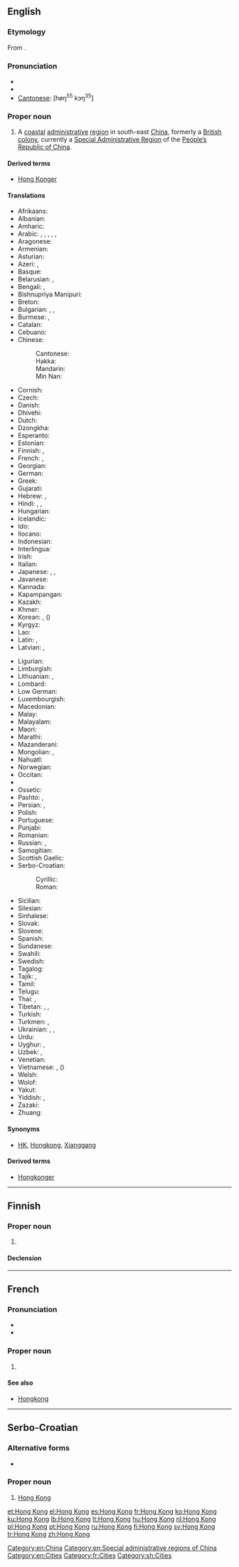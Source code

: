{{also|Hongkong|Hong-Kong|Hồng Kông}}
==English==
{{wikipedia}}

===Etymology===
From {{etyl|yue}} {{term|香港|tr=Hēunggóng|sc=Hani|lang=yue}}.

===Pronunciation===
* {{IPA|/hɒŋ k<sup>h</sup>ɒŋ/}}
* {{rhymes|ɒŋ}}
* [[Cantonese]]: [høŋ<sup>55</sup> kɔŋ<sup>35</sup>]

===Proper noun===
{{en-proper noun}}

# A [[coastal]] [[administrative]] [[region]] in south-east [[China]], formerly a [[British]] [[colony]], currently a [[Special Administrative Region]] of the [[People's Republic of China|People’s Republic of China]].

====Derived terms====
* [[Hong Konger]]

====Translations====
{{trans-top|coastal administrative region in south-east China}}
* Afrikaans: {{t-|af|Hongkong}}
* Albanian: {{t-|sq|Hong Kong}}
* Amharic: {{t-|am|ሆንግ ኮንግ|tr=hong kong|sc=Ethi}}
* Arabic: {{t-|ar|هونغ كونغ|m|tr=hunġ kunġ}}, {{t-|ar|هونغكونغ|m|tr=hunġkunġ}}, {{t-|ar|هونكونغ|m|tr=hunkunġ}}, {{t-|ar|هونجكونج|m|tr=hungkung}}, {{t-|ar|هونج كونج|m|tr=hung kung}}, {{t-|ar|هونكونج|m|tr=hunkung}}
* Aragonese: {{t-|an|Hong Kong}}
* Armenian: {{t-|hy|Հոնկոնգ|tr=Honkong}}
* Asturian: {{t-|ast|Hong Kong}}
* Azeri: {{t-|az|Honq Konq}}, {{t-|az|Syanqan}}
* Basque: {{t-|eu|Hong Kong}}
* Belarusian: {{t-|be|Ганконг|m|tr=Hankónh}}, {{t-|be|Сянган|m|tr=Sjanhán}}
* Bengali: {{t-|bn|হংকং|tr=hôṃkôṃ|sc=Beng}}, {{t-|bn|হং কং|tr=hôṃ kôṃ|sc=Beng}}
* Bishnupriya Manipuri: {{tø|bpy|হংকং}}
* Breton: {{t-|br|Hong Kong}}
* Bulgarian: {{t-|bg|Хонконг|m|tr=Honkong}}, {{t-|bg|Сянган|m|tr=Sjangán}}, {{t+|bg|Хонг Конг|m|tr=Hong Kong|sc=Cyrl}}
* Burmese: {{t-|my|ဟောင်ကောင်|sc=Mymr}}, {{t-|my|ဟောင္‌ကောင္|tr=Hoũkoũ|sc=Mymr}}
* Catalan: {{t-|ca|Hong Kong}}
* Cebuano: {{tø|ceb|Hong Kong}}
* Chinese:
*: Cantonese: {{tø|yue|香港|tr=heung<sup>1</sup> gong<sup>2</sup>}}
*: Hakka: {{tø|hak|香港|tr=Hiông-kóng|sc=Hans}}
*: Mandarin: {{t-|cmn|香港|tr=[[Xiānggǎng]]|sc=Hani}}
*: Min Nan: {{t+|nan|香港|tr=Hiong-káng|sc=Hans}}
* Cornish: {{t-|kw|Hong Kong}}
* Czech: {{t-|cs|Hongkong|m}}
* Danish: {{t-|da|Hongkong}}
* Dhivehi: {{t-|dv|ހޮންކޮންގު|tr=honkongu}}
* Dutch: {{t-|nl|Hongkong}}
* Dzongkha: {{t-|dz|ཧོང་ཀོང|tr=hoṅ.koṅ|sc=Tibt}}
* Esperanto: {{t-|eo|Honkongo}}
* Estonian: {{t-|et|Hongkong}}
* Finnish: {{t+|fi|Hongkong}}, {{t-|fi|Xianggang}}
* French: {{t+|fr|Hong Kong|m}}, {{t+|fr|Hongkong|m}}
* Georgian: {{t-|ka|ჰონგკონგი|tr=hongkongi|sc=Geor}}
* German: {{t+|de|Hongkong|n}}
* Greek: {{t-|el|Χονγκ Κονγκ|tr=Hóng Kóng}}
* Gujarati: {{t-|gu|હોંગકોંગ|sc=Gujr}}
* Hebrew: {{t-|he|הונג קונג|m|tr=hong qong}}, {{t-|he|הונג־קונג|m|tr=hong-qong}}
* Hindi: {{t-|hi|हांग कांग|tr=hāṅg kāṅg}}, {{t-|hi|हांगकांग|tr=hāṅgkāṅg}}, {{t-|hi|हाँग काँग|tr=hā̃g kā̃g|sc=Deva}}
* Hungarian: {{t+|hu|Hongkong}}
* Icelandic: {{t-|is|Hong Kong}}
* Ido: {{t-|io|Hong Kong}}
* Ilocano: {{tø|ilo|Hong Kong}}
* Indonesian: {{t-|id|Hong Kong}}
* Interlingua: {{t-|ia|Hong Kong}}
* Irish: {{t-|ga|Hong Cong}}
* Italian: {{t-|it|Hong Kong|f}}
* Japanese: {{t-|ja|香港|tr=ほんこん, Honkon}}, {{t-|ja|ホンコン|tr=Honkon}}, {{t-|ja|シャンガン|tr=Shangan}}
* Javanese: {{t-|jv|Hong Kong}}
* Kannada: {{t-|kn|ಹಾಂಗ್ ಕಾಂಗ್|tr=hāṅg kāṅg|sc=Knda}}
* Kapampangan: {{tø|pam|Hong Kong}}
* Kazakh: {{t-|kk|Шәңғаң|tr=Şəŋğaŋ|sc=Cyrl}}
* Khmer: {{t-|km|ហុងកុង|tr=hong kong|sc=Khmr}}
* Korean: {{t-|ko|홍콩|tr=Hongkong|sc=Hang}}, {{t-|ko|향항|tr=hyanghang|sc=Hang}} ({{t-|ko|香港|tr=hyanghang|sc=Hani}})
* Kyrgyz: {{t-|ky|Гонконг|tr=Gonkong|sc=Cyrl}}
* Lao: {{t-|lo|ຮ່ອງກົງ|sc=Laoo}}
* Latin: {{t-|la|Hongcongum}}, {{t-|la|Siamkiamum}}
* Latvian: {{t-|lv|Honkonga}}, {{t-|lv|Sjangana}}
{{trans-mid}}
* Ligurian: {{tø|lij|Hong Kong}}
* Limburgish: {{t-|li|Hong Kong}}
* Lithuanian: {{t+|lt|Honkongas|m}}, {{t+|lt|Siangangas|m}}
* Lombard: {{tø|lmo|Hong Kong}}
* Low German: {{t-|nds|Hongkong}}
* Luxembourgish: {{t+|lb|Hong Kong}}
* Macedonian: {{t-|mk|Хонгконг|m|tr=Hóngkong}}
* Malay: {{t-|ms|Hong Kong}}
* Malayalam: {{t-|ml|ഹോങ്കോങ്|sc=Mlym}}
* Maori: {{t-|mi|Hongipua}}
* Marathi: {{t-|mr|हाँग काँग|tr=hā̃g kā̃g|sc=Deva}}
* Mazanderani: {{tø|mzn|هونگ کونگ|sc=fa-Arab}}
* Mongolian: {{t-|mn|Хонг Конг|tr=Hong Kong|sc=Cyrl}}, {{t-|mn|Сянган|tr=Sjangan|sc=Cyrl}}
* Nahuatl: {{t-|nah|Hong Kong}}
* Norwegian: {{t-|no|Hongkong}}
* Occitan: {{t-|oc|Hong Kong}}
* {{trreq|or}}
* Ossetic: {{tø|os|Гонконг|tr=Gonkong|sc=Cyrl}}
* Pashto: {{t-|ps|هانګ کانګ|tr=hāng kāng|sc=ps-Arab}}, {{t-|ps|هاڼ کاڼ|tr=hāṅ kāṅ|sc=ps-Arab}}
* Persian: {{t-|fa|هنگ کنگ|tr=Hong Kong}}, {{t-|fa|هنگ‌کنگ|tr=Hong-Kong|sc=fa-Arab}}
* Polish: {{t+|pl|Hongkong|m}}
* Portuguese: {{t+|pt|Hong Kong|m}}
* Punjabi: {{t-|pa|ਹਾਂਗ ਕਾਂਗ|sc=Guru}}
* Romanian: {{t-|ro|Hong Kong}}
* Russian: {{t+|ru|Гонконг|m|tr=Gonkóng}}, {{t-|ru|Сянган|m|tr=Sjangán}}
* Samogitian: {{tø|sgs|Huonkuongs}}
* Scottish Gaelic: {{t-|gd|Hong Cong}}
* Serbo-Croatian:
*: Cyrillic: {{t-|sh|Хонг Конг|m|sc=Cyrl}}
*: Roman: {{t-|sh|Hong Kong|m|sc=Latn}}
* Sicilian: {{t-|scn|Hong Kong}}
* Silesian: {{tø|szl|Hůngkůng}}
* Sinhalese: {{t-|si|හොංකොං|sc=Sinh}}
* Slovak: {{t-|sk|Hongkong|m}}
* Slovene: {{t-|sl|Hong Kong|m}}
* Spanish: {{t+|es|Hong Kong|m}}
* Sundanese: {{t-|su|Hong Kong}}
* Swahili: {{t-|sw|Hong Kong}}
* Swedish: {{t+|sv|Hongkong}}
* Tagalog: {{t-|tl|Hongkong}}
* Tajik: {{t-|tg|Гонконг|tr=Gonkong|sc=Cyrl}}, {{t-|tg|Сянган|tr=Syangan|sc=Cyrl}}
* Tamil: {{t-|ta|ஹொங்கொங்}}
* Telugu: {{t-|te|హాంగ్కాంగ్}}
* Thai: {{t-|th|เขตบริหารพิเศษฮ่องกง|tr=khèet boríhăan písèet hôngkong}}, {{t+|th|ฮ่องกง|tr=hông-kong}}
* Tibetan: {{t-|bo|ཞང་ཀང|sc=Tibt}}, {{t-|bo|ཤང་ཀང|tr=šaṅ.kaṅ|sc=Tibt}}, {{t-|bo|ཤའང་ཀའང|tr=šāṅ.kāṅ|sc=Tibt}}
* Turkish: {{t+|tr|Hong Kong}}
* Turkmen: {{t-|tk|Sýangan}}, {{t-|tk|Gonkong}}
* Ukrainian: {{t-|uk|Гонконг|m|tr=Honkónh}}, {{t-|uk|Сянган|m|tr=Sjanhán}}, {{t-|uk|Сянґан|m|tr=Sjangán|sc=Cyrl}}
* Urdu: {{t-|ur|ہانگ کانگ|tr=hāṅg kāṅg}}
* Uyghur: {{t-|ug|شياڭگاڭ|tr=shyanggang|sc=ug-Arab}}, {{t-|ug|شاڭگاڭ|tr=shanggang|sc=ug-Arab}}
* Uzbek: {{t-|uz|Syangan}}, {{t-|uz|Gonkong}}
* Venetian: {{tø|vec|Hong Kong}}
* Vietnamese: {{t-|vi|Hồng Kông}}, {{t-|vi|Hương Cảng}} ({{t+|vi|香港}})
* Welsh: {{t-|cy|Hong Kong}}
* Wolof: {{t-|wo|Ooŋ Koŋ}}
* Yakut: {{tø|sah|Хоҥ Коҥ}}
* Yiddish: {{t-|yi|האָנג קאָנג|tr=hong kong|sc=Hebr}}, {{t-|yi|האָנגקאָנג|tr=hongkong|sc=Hebr}}
* Zazaki: {{tø|zza|Hong Kong}}
* Zhuang: {{t-|za|Homgongj}}
{{trans-bottom}}

====Synonyms====
* {{sense|region in China}} [[HK]], [[Hongkong]], [[Xianggang#English|Xianggang]]

====Derived terms====
* [[Hongkonger]]

[[Category:en:China]]
[[Category:en:Special administrative regions of China]]
[[Category:en:Cities]]

----

==Finnish==

===Proper noun===
{{fi-proper noun}}

# {{alternative spelling of|Hongkong|lang=fi}}

====Declension====
{{fi-decl-risti|Hong Kong|i=0|nopl=1}}

----

==French==

===Pronunciation===
* {{audio|Fr-Hong Kong.ogg|Audio}}
* {{audio|Fr-Paris--Hong Kong.ogg|Audio (Paris)}}

===Proper noun===
{{fr-proper noun}}

# {{l|en|Hong Kong}}

====See also====
* [[Hongkong#French|Hongkong]]

[[Category:fr:Cities]]

----

==Serbo-Croatian==

===Alternative forms===
* {{l|sh|Hongkong|sc=Latn}}

===Proper noun===
{{sh-proper noun|g=m|head=[[Hong]] [[Kong]]|r|Хонг Конг}}

# [[#English|Hong Kong]]

[[Category:sh:Cities]]

[[et:Hong Kong]]
[[el:Hong Kong]]
[[es:Hong Kong]]
[[fr:Hong Kong]]
[[ko:Hong Kong]]
[[ku:Hong Kong]]
[[lb:Hong Kong]]
[[lt:Hong Kong]]
[[hu:Hong Kong]]
[[nl:Hong Kong]]
[[pl:Hong Kong]]
[[pt:Hong Kong]]
[[ru:Hong Kong]]
[[fi:Hong Kong]]
[[sv:Hong Kong]]
[[tr:Hong Kong]]
[[zh:Hong Kong]]